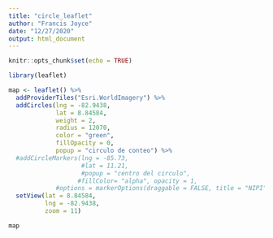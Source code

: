 ```yaml
---
title: "circle_leaflet"
author: "Francis Joyce"
date: "12/27/2020"
output: html_document
---
```


```r
knitr::opts_chunk$set(echo = TRUE)
```

```r
library(leaflet)
```

```r
map <- leaflet() %>% 
  addProviderTiles("Esri.WorldImagery") %>% 
  addCircles(lng = -82.9438,
             lat = 8.84584,
             weight = 2,
             radius = 12070,
             color = "green",
             fillOpacity = 0,
             popup = "circulo de conteo") %>% 
  #addCircleMarkers(lng = -85.73,
                    #lat = 11.21, 
                    #popup = "centro del circulo",
                   #fillColor= "alpha", opacity = 1,
             #options = markerOptions(draggable = FALSE, title = "NIPI")) %>%
  setView(lat = 8.84584,
          lng = -82.9438,
          zoom = 11)

map
```

